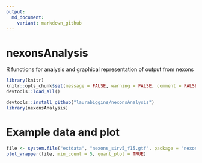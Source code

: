---
output:
  md_document:
    variant: markdown_github
---

# nexonsAnalysis

R functions for analysis and graphical representation of output from nexons

```{r setup, include=FALSE}
library(knitr)
knitr::opts_chunk$set(message = FALSE, warning = FALSE, comment = FALSE, fig.path = "man/figures/README-")
devtools::load_all()
```

```{r, eval = FALSE}
devtools::install_github("laurabiggins/nexonsAnalysis")
library(nexonsAnalysis)
```


# Example data and plot

```{r, fig.width = 12, fig.height = 4}
file <- system.file("extdata", "nexons_sirv5_f15.gtf", package = "nexonsAnalysis")
plot_wrapper(file, min_count = 5, quant_plot = TRUE)
```

